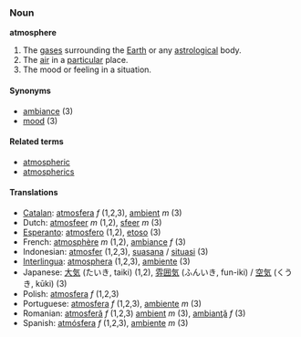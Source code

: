 ===Noun===
'''atmosphere'''

# The [[gas]]es surrounding the [[Earth]] or any [[astrological]] body.
# The [[air]] in a [[particular]] place.
# The mood or feeling in a situation.

====Synonyms====
*[[ambiance]] (3)
*[[mood]] (3)

====Related terms====
*[[atmospheric]]
*[[atmospherics]]

====Translations====
*[[Catalan]]: [[atmosfera]] ''f'' (1,2,3), [[ambient]] ''m'' (3)
*Dutch: [[atmosfeer]] ''m'' (1,2), [[sfeer]] ''m'' (3)
*[[Esperanto]]: [[atmosfero]] (1,2), [[etoso]] (3)
*French: [[atmosphère]] ''m'' (1,2), [[ambiance]] ''f'' (3)
*Indonesian: [[atmosfer]] (1,2,3), [[suasana]] / [[situasi]] (3)
*[[Interlingua]]: [[atmosphera]] (1,2,3), [[ambiente]] (3)
*Japanese: [[大気]] (たいき, taiki) (1,2), [[雰囲気]] (ふんいき, fun-iki) / [[空気]] (くうき, kūki) (3)
*Polish: [[atmosfera]] ''f'' (1,2,3)
*Portuguese: [[atmosfera]] ''f'' (1,2,3), [[ambiente]] ''m'' (3)
*Romanian: [[atmosferă]] ''f'' (1,2,3) [[ambient]] ''m'' (3), [[ambianţă]] ''f'' (3)
*Spanish: [[atmósfera]] ''f'' (1,2,3), [[ambiente]] ''m'' (3)